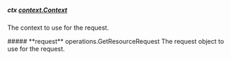 
##### **ctx** [context.Context](https://pkg.go.dev/context#Context)
The context to use for the request.

<Collapsible>
    ##### **request** operations.GetResourceRequest
    The request object to use for the request.
    <Collapsible.Break/>
    <GetResourceRequest/>
</Collapsible>

